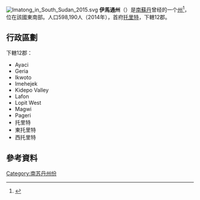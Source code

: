 [[File:Imatong_in_South_Sudan_2015.svg|right]]
'''伊馬通州'''（{{lang-en|Imatong}}）是[[南蘇丹|南蘇丹]]曾经的一个[[南苏丹行政区划|州]]<ref>{{cite news|url=http://www.southsudannewsagency.com/news/breaking-news/south-sudans-president-appoints-28-governors-defies-peace-agreement|title=South Sudan’s President appoints 28 Governors, defies peace agreement|date=24 December 2015|publisher=South Sudan News Agency|deadurl=yes|archiveurl=https://web.archive.org/web/20160202025755/http://www.southsudannewsagency.com/news/breaking-news/south-sudans-president-appoints-28-governors-defies-peace-agreement|archivedate=2016-02-02|df=}}</ref>，位在該國東南部。人口598,190人（2014年），首府[[托里特|托里特]]，下轄12郡。

== 行政區劃 ==
下轄12郡：
* Ayaci
* Geria
* Ikwoto
* Imehejek
* Kidepo Valley
* Lafon
* Lopit West
* Magwi
* Pageri
* 托里特
* 東托里特
* 西托里特

== 參考資料 ==
{{reflist}}

{{南苏丹行政区划}}
{{SouthSudan-stub}}
{{DEFAULTSORT:Imatong}}
[[Category:南苏丹州份|Category:南苏丹州份]]
